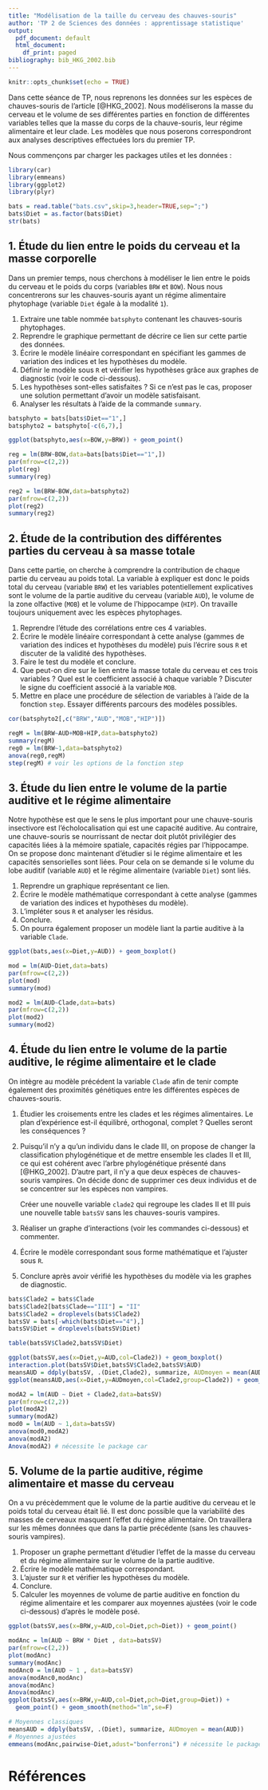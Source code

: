 ```yaml
---
title: "Modélisation de la taille du cerveau des chauves-souris"
author: 'TP 2 de Sciences des données : apprentissage statistique'
output:
  pdf_document: default
  html_document:
    df_print: paged
bibliography: bib_HKG_2002.bib
---
```


```r
knitr::opts_chunk$set(echo = TRUE)
```

Dans cette séance de TP, nous reprenons les données sur les espèces de chauves-souris de l'article [@HKG_2002].
Nous modéliserons la masse du cerveau et le volume de ses différentes parties en fonction de différentes variables telles que la masse du corps de la chauve-souris, leur régime alimentaire et leur clade. Les modèles que nous poserons correspondront aux analyses descriptives effectuées lors du premier TP.

Nous commençons par charger les packages utiles et les données :

```r
library(car)
library(emmeans)
library(ggplot2)
library(plyr)

bats = read.table("bats.csv",skip=3,header=TRUE,sep=";")
bats$Diet = as.factor(bats$Diet)
str(bats)
```

## 1. Étude du lien entre le poids du cerveau et la masse corporelle

Dans un premier temps, nous cherchons à modéliser le lien entre le poids du cerveau et le poids du corps (variables `BRW` et `BOW`).
Nous nous concentrerons sur les chauves-souris ayant un régime alimentaire phytophage (variable `Diet` égale à la modalité `1`).

  1. Extraire une table nommée `batsphyto` contenant les chauves-souris phytophages. 
  2. Reprendre le graphique permettant de décrire ce lien sur cette partie des données.
  3. Écrire le modèle linéaire correspondant en spécifiant les gammes de variation des indices et les hypothèses du modèle.
  4. Définir le modèle sous `R` et vérifier les hypothèses grâce aux graphes de diagnostic (voir le code ci-dessous).
  5. Les hypothèses sont-elles satisfaites ? Si ce n'est pas le cas, proposer une solution permettant d'avoir un modèle satisfaisant.
  6. Analyser les résultats à l'aide de la commande `summary`.

```r
batsphyto = bats[bats$Diet=="1",]
batsphyto2 = batsphyto[-c(6,7),]
```

```r
ggplot(batsphyto,aes(x=BOW,y=BRW)) + geom_point()
```

```r
reg = lm(BRW~BOW,data=bats[bats$Diet=="1",])
par(mfrow=c(2,2))
plot(reg)
summary(reg)
```

```r
reg2 = lm(BRW~BOW,data=batsphyto2)
par(mfrow=c(2,2))
plot(reg2)
summary(reg2)
```

## 2. Étude de la contribution des différentes parties du cerveau à sa masse totale

Dans cette partie, on cherche à comprendre la contribution de chaque partie du cerveau
au poids total. La variable à expliquer est donc le poids total du cerveau (variable `BRW`) et les variables potentiellement explicatives sont le volume de la partie auditive du cerveau (variable `AUD`), le volume de la zone olfactive (`MOB`) et le volume de l'hippocampe (`HIP`). On travaille toujours uniquement avec les espèces phytophages.

  1. Reprendre l'étude des corrélations entre ces 4 variables.
  2. Écrire le modèle linéaire correspondant à cette analyse (gammes de variation des indices et hypothèses du modèle) puis l'écrire sous `R` et discuter de la validité des hypothèses.
  3. Faire le test du modèle et conclure. 
  4. Que peut-on dire sur le lien entre la masse totale du cerveau et ces trois
variables ? Quel est le coefficient associé à chaque variable ? Discuter le signe du
coefficient associé à la variable `MOB`. 
  5. Mettre en place une procédure de sélection de variables à l'aide de la fonction `step`. Essayer différents parcours des modèles possibles.

```r
cor(batsphyto2[,c("BRW","AUD","MOB","HIP")])
```

```r
regM = lm(BRW~AUD+MOB+HIP,data=batsphyto2)
summary(regM)
reg0 = lm(BRW~1,data=batsphyto2)
anova(reg0,regM)
step(regM) # voir les options de la fonction step
```

## 3. Étude du lien entre le volume de la partie auditive et le régime alimentaire

Notre hypothèse est que le sens le plus important pour une chauve-souris insectivore est l'écholocalisation qui est une capacité auditive. Au contraire, une chauve-souris se nourrissant de nectar doit plutôt privilégier des capacités liées à la mémoire spatiale, capacités régies par l'hippocampe. On se propose donc maintenant d'étudier si le régime alimentaire et les capacités sensorielles sont
liées. Pour cela on se demande si le volume du lobe auditif (variable `AUD`) et le régime alimentaire (variable `Diet`) sont liés.

  1. Reprendre un graphique représentant ce lien.
  2. Écrire le modèle mathématique correspondant à cette analyse (gammes de variation des indices et hypothèses du modèle).
  3. L'impléter sous `R` et analyser les résidus.
  4. Conclure.
  5. On pourra également proposer un modèle liant la partie auditive à la variable `Clade`.

```r
ggplot(bats,aes(x=Diet,y=AUD)) + geom_boxplot()
```

```r
mod = lm(AUD~Diet,data=bats)
par(mfrow=c(2,2))
plot(mod)
summary(mod)
```

```r
mod2 = lm(AUD~Clade,data=bats)
par(mfrow=c(2,2))
plot(mod2)
summary(mod2)
```

## 4. Étude du lien entre le volume de la partie auditive, le régime alimentaire et le clade

On intègre au modèle précédent la variable `Clade` afin de tenir compte également des proximités génétiques entre les différentes espèces de chauves-souris.

  1. Étudier les croisements entre les clades et les régimes alimentaires. Le plan d'expérience est-il équilibré, orthogonal, complet ? Quelles seront les conséquences ?
  2. Puisqu'il n'y a qu'un individu dans le clade III, on propose de changer la classification phylogénétique et de mettre ensemble les clades II et III, ce qui est cohérent avec l'arbre phylogénétique présenté dans [@HKG_2002]. D'autre part, il n'y a que deux espèces de chauves-souris vampires. On décide donc de supprimer ces deux individus et de se concentrer sur les espèces non vampires.
     
     Créer une nouvelle variable `clade2` qui regroupe les clades II et III puis une nouvelle table `batsSV` sans les chauves-souris vampires.
  3. Réaliser un graphe d'interactions (voir les commandes ci-dessous) et commenter.
  4. Écrire le modèle correspondant sous forme mathématique et l'ajuster sous `R`.
  5. Conclure après avoir vérifié les hypothèses du modèle via les graphes de diagnostic. 
 
```r
bats$Clade2 = bats$Clade
bats$Clade2[bats$Clade=="III"] = "II"
bats$Clade2 = droplevels(bats$Clade2)
batsSV = bats[-which(bats$Diet=="4"),]
batsSV$Diet = droplevels(batsSV$Diet)
```

```r
table(batsSV$Clade2,batsSV$Diet)
```

```r
ggplot(batsSV,aes(x=Diet,y=AUD,col=Clade2)) + geom_boxplot()
interaction.plot(batsSV$Diet,batsSV$Clade2,batsSV$AUD)
meansAUD = ddply(batsSV, .(Diet,Clade2), summarize, AUDmoyen = mean(AUD))
ggplot(meansAUD,aes(x=Diet,y=AUDmoyen,col=Clade2,group=Clade2)) + geom_point(size=3) + geom_line()
```

```r
modA2 = lm(AUD ~ Diet + Clade2,data=batsSV)
par(mfrow=c(2,2))
plot(modA2)
summary(modA2)
mod0 = lm(AUD ~ 1,data=batsSV)
anova(mod0,modA2)
anova(modA2)
Anova(modA2) # nécessite le package car
```

## 5. Volume de la partie auditive, régime alimentaire et masse du cerveau

On a vu précèdemment que le volume de la partie auditive du cerveau et le poids total du cerveau était lié. Il est donc possible que la variabilité des masses de cerveaux masquent l'effet du régime alimentaire. On travaillera sur les mêmes données que dans la partie précédente (sans les chauves-souris vampires).

  1. Proposer un graphe permettant d'étudier l'effet de la masse du cerveau et du régime alimentaire sur le volume de la partie auditive.
  2. Écrire le modèle mathématique correspondant.
  3. L'ajuster sur `R` et vérifier les hypothèses du modèle.
  4. Conclure.
  5. Calculer les moyennes de volume de partie auditive en fonction du régime alimentaire et les comparer aux moyennes ajustées (voir le code ci-dessous) d'après le modèle posé. 

```r
ggplot(batsSV,aes(x=BRW,y=AUD,col=Diet,pch=Diet)) + geom_point()
```

```r
modAnc = lm(AUD ~ BRW * Diet , data=batsSV)
par(mfrow=c(2,2))
plot(modAnc)
summary(modAnc)
modAnc0 = lm(AUD ~ 1 , data=batsSV)
anova(modAnc0,modAnc)
anova(modAnc)
Anova(modAnc)
ggplot(batsSV,aes(x=BRW,y=AUD,col=Diet,pch=Diet,group=Diet)) +
  geom_point() + geom_smooth(method="lm",se=F)
```

```r
# Moyennes classiques
meansAUD = ddply(batsSV, .(Diet), summarize, AUDmoyen = mean(AUD))
# Moyennes ajustées
emmeans(modAnc,pairwise~Diet,adust="bonferroni") # nécessite le package emmeans
```

# Références